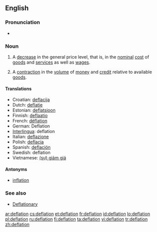 ==English==

===Pronunciation===
* {{rhymes|eɪʃǝn}}

===Noun===
{{wikipedia}}
{{en-noun}}

# {{economics}} A [[decrease]] in the general price level, that is, in the [[nominal]] [[cost]] of [[goods]] and [[services]] as well as [[wages]].
# {{economics}} A [[contraction]] in the [[volume]] of [[money]] and [[credit]] relative to available [[goods]].

====Translations====
* Croatian: [[deflacija]]
* Dutch: [[deflatie]]
* Estonian: [[deflatsioon]]
* Finnish: [[deflaatio]]
* French: [[déflation]] {{f}}
* German: Deflation {{f}}
* [[Interlingua]]: deflation
* Italian: [[deflazione]] {{f}}
* Polish: [[deflacja]] {{f}}
* Spanish: [[deflación]] {{f}}
* Swedish: deflation
* Vietnamese: [[giảm giá|(sự) giảm giá]]

====Antonyms====
* [[inflation]]

===See also===
* [[Deflationary]]

[[ar:deflation]]
[[cs:deflation]]
[[et:deflation]]
[[fr:deflation]]
[[id:deflation]]
[[lo:deflation]]
[[pl:deflation]]
[[ru:deflation]]
[[fi:deflation]]
[[ta:deflation]]
[[vi:deflation]]
[[tr:deflation]]
[[zh:deflation]]